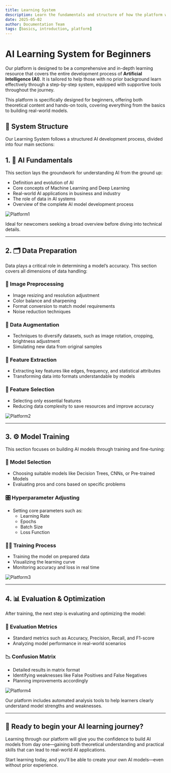 ```yaml
---
title: Learning System
description: Learn the fundamentals and structure of how the platform works
date: 2025-05-02
author: Documentation Team
tags: [basics, introduction, platform]
---
```


# AI Learning System for Beginners

Our platform is designed to be a comprehensive and in-depth learning resource that covers the entire development process of **Artificial Intelligence (AI)**. It is tailored to help those with no prior background learn effectively through a step-by-step system, equipped with supportive tools throughout the journey.

<Callout variant="info">
This platform is specifically designed for beginners, offering both theoretical content and hands-on tools, covering everything from the basics to building real-world models.
</Callout>

## 🔧 System Structure

Our Learning System follows a structured AI development process, divided into four main sections:

<Separator className="my-6" />

## 1. 🧠 AI Fundamentals

This section lays the groundwork for understanding AI from the ground up:

- Definition and evolution of AI
- Core concepts of Machine Learning and Deep Learning
- Real-world AI applications in business and industry
- The role of data in AI systems
- Overview of the complete AI model development process

![Platform1](/images/platform1.png)

<Callout variant="info">
Ideal for newcomers seeking a broad overview before diving into technical details.
</Callout>

---

## 2. 🗂️ Data Preparation

Data plays a critical role in determining a model’s accuracy. This section covers all dimensions of data handling:

### 📸 Image Preprocessing

- Image resizing and resolution adjustment
- Color balance and sharpening
- Format conversion to match model requirements
- Noise reduction techniques

### 🔁 Data Augmentation

- Techniques to diversify datasets, such as image rotation, cropping, brightness adjustment
- Simulating new data from original samples

### 🧬 Feature Extraction

- Extracting key features like edges, frequency, and statistical attributes
- Transforming data into formats understandable by models

### 🎯 Feature Selection

- Selecting only essential features
- Reducing data complexity to save resources and improve accuracy

![Platform2](/images/platform2.png)

---

## 3. ⚙️ Model Training

This section focuses on building AI models through training and fine-tuning:

### 🧩 Model Selection

- Choosing suitable models like Decision Trees, CNNs, or Pre-trained Models
- Evaluating pros and cons based on specific problems

### 🎛️ Hyperparameter Adjusting

- Setting core parameters such as:
  - Learning Rate
  - Epochs
  - Batch Size
  - Loss Function

### 🏋️‍♀️ Training Process

- Training the model on prepared data
- Visualizing the learning curve
- Monitoring accuracy and loss in real time

![Platform3](/images/platform3.png)

---

## 4. 📊 Evaluation & Optimization

After training, the next step is evaluating and optimizing the model:

### 🧪 Evaluation Metrics

- Standard metrics such as Accuracy, Precision, Recall, and F1-score
- Analyzing model performance in real-world scenarios

### 📉 Confusion Matrix

- Detailed results in matrix format
- Identifying weaknesses like False Positives and False Negatives
- Planning improvements accordingly

![Platform4](/images/platform4.png)

<Callout variant="success">
Our platform includes automated analysis tools to help learners clearly understand model strengths and weaknesses.
</Callout>

---

## 🧭 Ready to begin your AI learning journey?

Learning through our platform will give you the confidence to build AI models from day one—gaining both theoretical understanding and practical skills that can lead to real-world AI applications.

<Callout variant="info">
Start learning today, and you'll be able to create your own AI models—even without prior experience.
</Callout>
